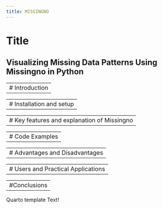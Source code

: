 ```yaml
---
title: MISSINGNO
---
```

# Title {#MISSINGNO}

Visualizing Missing Data Patterns Using Missingno in Python
---

---
# Introduction
---

---
# Installation and setup 
---

---
# Key features and explanation of Missingno
---

---
# Code Examples
---

---
# Advantages and Disadvantages
---

---
# Users and Practical Applications
---

---
#Conclusions
---


Quarto template Text!
